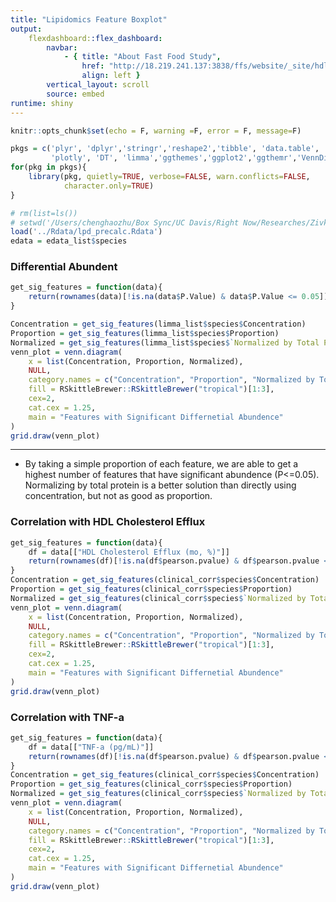 ```yaml
---
title: "Lipidomics Feature Boxplot"
output:
    flexdashboard::flex_dashboard:
        navbar:
            - { title: "About Fast Food Study", 
                href: "http://18.219.241.137:3838/ffs/website/_site/hdl.html", 
                align: left }
        vertical_layout: scroll
        source: embed
runtime: shiny 
---
```


```r
knitr::opts_chunk$set(echo = F, warning =F, error = F, message=F)
```

```r
pkgs = c('plyr', 'dplyr','stringr','reshape2','tibble', 'data.table',
         'plotly', 'DT', 'limma','ggthemes','ggplot2','ggthemr','VennDiagram')
for(pkg in pkgs){
    library(pkg, quietly=TRUE, verbose=FALSE, warn.conflicts=FALSE, 
            character.only=TRUE)
}
```

```r
# rm(list=ls())
# setwd('/Users/chenghaozhu/Box Sync/UC Davis/Right Now/Researches/Zivkovic Lab/Fast Food Study/Data/between_assays_analysis/hdl_structure_and_function/')
load('../Rdata/lpd_precalc.Rdata')
edata = edata_list$species
```

### Differential Abundent

```r
get_sig_features = function(data){
    return(rownames(data)[!is.na(data$P.Value) & data$P.Value <= 0.05])
}

Concentration = get_sig_features(limma_list$species$Concentration)
Proportion = get_sig_features(limma_list$species$Proportion)
Normalized = get_sig_features(limma_list$species$`Normalized by Total Protein`)
venn_plot = venn.diagram(
    x = list(Concentration, Proportion, Normalized),
    NULL,
    category.names = c("Concentration", "Proportion", "Normalized by Total Protein"),
    fill = RSkittleBrewer::RSkittleBrewer("tropical")[1:3],
    cex=2,
    cat.cex = 1.25,
    main = "Features with Significant Differnetial Abundence"
)
grid.draw(venn_plot)
```

***

* By taking a simple proportion of each feature, we are able to get a highest number of features that have significant abundence (P<=0.05). Normalizing by total protein is a better solution than directly using concentration, but not as good as proportion.

### Correlation with HDL Cholesterol Efflux

```r
get_sig_features = function(data){
    df = data[["HDL Cholesterol Efflux (mo, %)"]]
    return(rownames(df)[!is.na(df$pearson.pvalue) & df$pearson.pvalue <= 0.05])
}
Concentration = get_sig_features(clinical_corr$species$Concentration)
Proportion = get_sig_features(clinical_corr$species$Proportion)
Normalized = get_sig_features(clinical_corr$species$`Normalized by Total Protein`)
venn_plot = venn.diagram(
    x = list(Concentration, Proportion, Normalized),
    NULL,
    category.names = c("Concentration", "Proportion", "Normalized by Total Protein"),
    fill = RSkittleBrewer::RSkittleBrewer("tropical")[1:3],
    cex=2,
    cat.cex = 1.25,
    main = "Features with Significant Differnetial Abundence"
)
grid.draw(venn_plot)
```

### Correlation with TNF-a

```r
get_sig_features = function(data){
    df = data[["TNF-a (pg/mL)"]]
    return(rownames(df)[!is.na(df$pearson.pvalue) & df$pearson.pvalue <= 0.05])
}
Concentration = get_sig_features(clinical_corr$species$Concentration)
Proportion = get_sig_features(clinical_corr$species$Proportion)
Normalized = get_sig_features(clinical_corr$species$`Normalized by Total Protein`)
venn_plot = venn.diagram(
    x = list(Concentration, Proportion, Normalized),
    NULL,
    category.names = c("Concentration", "Proportion", "Normalized by Total Protein"),
    fill = RSkittleBrewer::RSkittleBrewer("tropical")[1:3],
    cex=2,
    cat.cex = 1.25,
    main = "Features with Significant Differnetial Abundence"
)
grid.draw(venn_plot)
```
